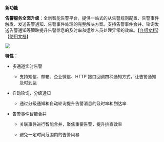 **新功能**

**告警服务全面升级**：全新智能告警平台，提供一站式的从告警规则配置、告警事件触发、发送告警通知、告警事件处理的完整解决方案。支持告警事件合并、轮询发送告警通知等策略提升告警信息的及时率和运维人员处理异常的效率。【[介绍文档](/insight/manual/5449/intelligent-alarm-system-is-introduced)】【[使用文档](/insight/manual/5460/start)】


![](https://pandora-kibana.qiniu.com/alert/alert_service.png)

**特性：**

* 多通道实时告警

  - 支持短信、邮箱、企业微信、HTTP 接口回调四种通知方式，让告警通知及时到达
  
* 自动轮询，分级通知

  - 通过分级通知和自动轮询提升告警消息的及时率和到达率
  
* 告警事件智能合并

  - 关联事件进行智能合并，聚焦重要告警，提升排查效率

  - 避免一定时间范围内的告警风暴


